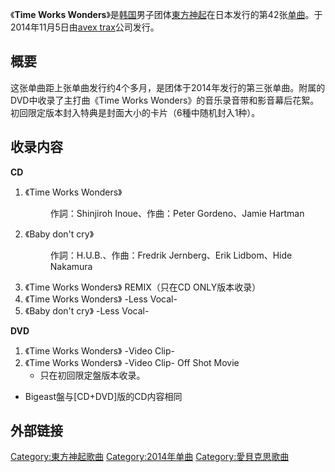 {{unreferenced|time=2014-12-01T01:22:56+00:00}}
{{Infobox Single 
| Name           = Time Works Wonders
| Artist         = [[東方神起|東方神起]]
| Album          = [[WITH_(東方神起專輯)|WITH]]
| A-side         = 
| B-side         = Time Works Wonders REMIX（通常盤）
| Released       = 2014年11月5日
| Format         = [[单曲|单曲]]
| Recorded       = 
| Genre          = [[J-POP|J-POP]]
| Length         = 
| Label          = [[avex_trax|avex trax]]
| Writer         = Shinjiroh Inoue（作詞 #1）<br/>H.U.B.（作詞 #2）<br/>Peter Gordeno、Jamie Hartman（作曲 #1）<br/>Fredrik Jernberg、Erik Lidbom、Hide Nakamura（作曲 #2）
| Producer       = 
| Certification  = 
| Chart position = *单曲周榜第2名（[[Oricon公信榜|Oricon]]）
| Last single    = 《[[Sweat_/_Answer|Sweat / Answer]]》<br/>（2014年）
| This single    = 《'''Time Works Wonders'''》<br/>（2014年）
| Next single    = 《[[樱花路|樱花路]]》<br/>（2015年）
| Misc           =
}}
《'''Time Works Wonders'''》是[[韩国|韩国]]男子团体[[東方神起|東方神起]]在日本发行的第42张[[单曲|单曲]]。于2014年11月5日由[[avex_trax|avex trax]]公司发行。

== 概要 ==
这张单曲距上张单曲发行约4个多月，是团体于2014年发行的第三张单曲。附属的DVD中收录了主打曲《Time Works Wonders》的音乐录音带和影音幕后花絮。
初回限定版本封入特典是封面大小的卡片（6種中随机封入1种）。
== 收录内容 ==
'''CD'''
# 《Time Works Wonders》
#: 作詞：Shinjiroh Inoue、作曲：Peter Gordeno、Jamie Hartman
# 《Baby don't cry》
#: 作詞：H.U.B.、作曲：Fredrik Jernberg、Erik Lidbom、Hide Nakamura
# 《Time Works Wonders》 REMIX（只在CD ONLY版本收录）
# 《Time Works Wonders》 -Less Vocal-
# 《Baby don't cry》 -Less Vocal-
'''DVD'''
# 《Time Works Wonders》 -Video Clip-
# 《Time Works Wonders》 -Video Clip- Off Shot Movie
#* 只在初回限定盤版本收录。
* Bigeast盤与[CD+DVD]版的CD内容相同
== 外部链接 ==
{{東方神起}}
{{DEFAULTSORT:Time Works Wonders}}
[[Category:東方神起歌曲|Category:東方神起歌曲]]
[[Category:2014年单曲|Category:2014年单曲]]
[[Category:愛貝克思歌曲|Category:愛貝克思歌曲]]
